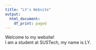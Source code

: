 ---
title: "LY's Website"
output:
  html_document:
    df_print: paged
---

Welcome to my website!  
I am a student at SUSTech, my name is LY.